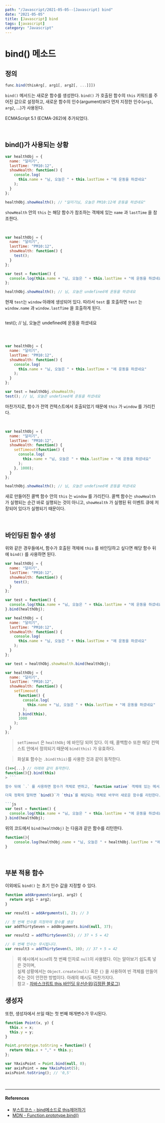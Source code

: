 ---
path: "/Javascript/2021-05-05--[Javascript] bind"
date: "2021-05-05"
title: [Javascript] bind
tags: [javascript]
category: "Javascript"
---

# bind() 메소드

## 정의

```js
func.bind(thisArg[, arg1[, arg2[, ...]]])
```

`bind()` 메서드는 새로운 함수를 생성한다. `bind()` 가 호출된 함수의 `this` 키워드를 주어진 값으로 설정하고, 새로운 함수의 인수(argument)보다 먼저 지정한 인수(`arg1`, `arg2`, ...)가 사용된다.

ECMAScript 5.1 (ECMA-262)에 추가되었다.

<br/>

## bind()가 사용되는 상황

```js
var healthObj = {
  name: "달리기",
  lastTime: "PM10:12",
  showHealth: function() {
    console.log(
      this.name + "님, 오늘은 " + this.lastTime + "에 운동을 하셨네요"
    );
  }
};

healthObj.showHealth(); // "달리기님, 오늘은 PM10:12에 운동을 하셨네요"
```

`showHealth` 안의 `this` 는 해당 함수가 참조하는 객체에 있는 `name` 과 `lastTime` 을 참조한다.

<br/>

```js
var healthObj = {
  name: "달리기",
  lastTime: "PM10:12",
  showHealth: function() {
    test();
  }
};

var test = function() {
  console.log(this.name + "님, 오늘은 " + this.lastTime + "에 운동을 하셨네요");
};

healthObj.showHealth(); // 님, 오늘은 undefined에 운동을 하셨네요
```

현재 `test`는 `window` 아래에 생성되어 있다. 따라서 `test` 를 호출하면 `test` 는 `window.name` 과 `window.lastTime` 을 호출하게 된다.
> ```js
test(); // 님, 오늘은 undefined에 운동을 하셨네요
> ```

<br/>

```js
var healthObj = {
  name: "달리기",
  lastTime: "PM10:12",
  showHealth: function() {
    console.log(
      this.name + "님, 오늘은 " + this.lastTime + "에 운동을 하셨네요"
    );
  }
};

var test = healthObj.showHealth;
test(); // 님, 오늘은 undefined에 운동을 하셨네요
```

마찬가지로, 함수가 전역 컨텍스트에서 호출되었기 때문에 `this` 가 `window` 를 가리킨다.

<br/>

```js
var healthObj = {
  name: "달리기",
  lastTime: "PM10:12",
  showHealth: function() {
    setTimeout(function() {
      console.log(
        this.name + "님, 오늘은 " + this.lastTime + "에 운동을 하셨네요"
      );
    }, 1000);
  }
};

healthObj.showHealth(); // 님, 오늘은 undefined에 운동을 하셨네요
```

새로 만들어진 콜백 함수 안의 `this` 는 `window` 를 가리킨다. 콜백 함수는 `showHealth` 가 실행되는 순간 바로 실행되는 것이 아니고, `showHealth` 가 실행된 뒤 이벤트 큐에 저장되어 있다가 실행되기 때문이다.

<br/>

## 바인딩된 함수 생성

위와 같은 경우들에서, 함수가 호출된 객체에 `this` 를 바인딩하고 싶다면 해당 함수 뒤에 `bind()` 를 사용하면 된다.

```js
var healthObj = {
  name: "달리기",
  lastTime: "PM10:12",
  showHealth: function() {
    test();
  }
};

var test = function() {
  console.log(this.name + "님, 오늘은 " + this.lastTime + "에 운동을 하셨네요");
}.bind(healthObj);
```

```js
var healthObj = {
  name: "달리기",
  lastTime: "PM10:12",
  showHealth: function() {
    console.log(
      this.name + "님, 오늘은 " + this.lastTime + "에 운동을 하셨네요"
    );
  }
};

var test = healthObj.showHealth.bind(healthObj);
```

```js
var healthObj = {
  name: "달리기",
  lastTime: "PM10:12",
  showHealth: function() {
    setTimeout(
      function() {
        console.log(
          this.name + "님, 오늘은 " + this.lastTime + "에 운동을 하셨네요"
        );
      }.bind(this),
      1000
    );
  }
};
```

> `setTimeout` 은 `healthObj` 에 바인딩 되어 있다. 이 때, 콜백함수 또한 해당 컨텍스트 안에서 정의되기 때문에 `bind(this)` 가 유효하다.

> 화살표 함수는 `.bind(this)`를 사용한 것과 같이 동작한다.<br/>
```js
()=>{...} // 아래와 같이 동작한다.
function(){}.bind(this)
> ```

함수 뒤에 `.` 를 사용하면 함수가 객체로 변하고, `function native` 객체에 있는 메서드들을 부를 수 있게 된다. `bind()` 도 그 중 하나인데, 해당 함수 안의 `this` 를 원하는 객체에 바인딩 시킨다.

더욱 정확히 말하면 `bind()`가 `this`를 해당되는 객체로 바꾸어 새로운 함수를 리턴한다.

```js
var test = function() {
  console.log(this.name + "님, 오늘은 " + this.lastTime + "에 운동을 하셨네요");
}.bind(healthObj);
```

위의 코드에서 `bind(healthObj)` 는 다음과 같은 함수를 리턴한다.

```js
function(){
    console.log(healthObj.name + "님, 오늘은 " + healthObj.lastTime + "에 운동을 하셨네요");
}
```

<br/>

## 부분 적용 함수

이외에도 `bind()` 는 초기 인수 값을 지정할 수 있다.

```js
function addArguments(arg1, arg2) {
  return arg1 + arg2;
}

var result1 = addArguments(1, 2); // 3

// 첫 번째 인수를 지정하여 함수를 생성
var addThirtySeven = addArguments.bind(null, 37);

var result2 = addThirtySeven(5); // 37 + 5 = 42

// 두 번째 인수는 무시됩니다.
var result3 = addThirtySeven(5, 10); // 37 + 5 = 42
```
> 위 예시에서 `bind`의 첫 번째 인자로 `null`이 사용됐다. 이는 알아보기 쉽도록 넣은 것이며, <br/>실제 상황에서는 `Object.create(null)` 혹은 `{}` 을 사용하여 빈 객체를 만들어주는 것이 안전한 방법이다. 아래의 예시도 마찬가지다.<br/> 참고 - [자바스크립트 this 바인딩 우선순위(김정환 블로그)](http://jeonghwan-kim.github.io/2017/10/22/js-context-binding.html#%EC%98%88%EC%99%B8%EC%83%81%ED%99%A9%EB%93%A4)

## 생성자

또한, 생성자에서 쓰일 때는 첫 번째 매개변수가 무시된다.

```js
function Point(x, y) {
  this.x = x;
  this.y = y;
}

Point.prototype.toString = function() {
  return this.x + "," + this.y;
};

var YAxisPoint = Point.bind(null, 0);
var axisPoint = new YAxisPoint(5);
axisPoint.toString(); // '0,5'
```

<br/>

---

#### References

- [부스트코스 - bind메소드로 this제어하기](https://www.edwith.org/boostcourse-web/lecture/16780/)
- [MDN - Function.prototype.bind()](https://developer.mozilla.org/ko/docs/Web/JavaScript/Reference/Global_Objects/Function/bind)

